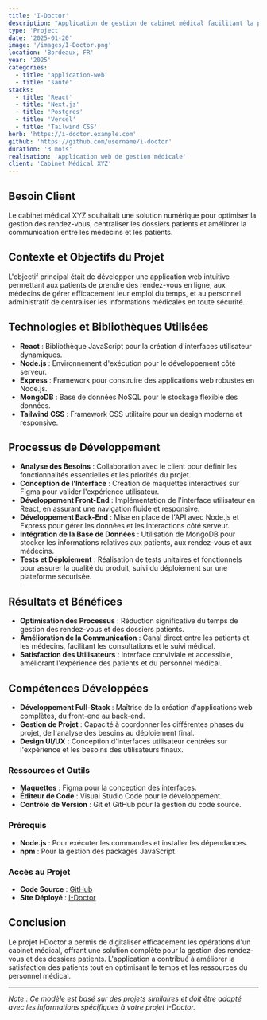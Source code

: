 ```yaml
---
title: 'I-Doctor'
description: "Application de gestion de cabinet médical facilitant la prise de rendez-vous, la gestion des dossiers patients et la communication entre médecins et patients."
type: 'Project'
date: '2025-01-20'
image: '/images/I-Doctor.png'
location: 'Bordeaux, FR'
year: '2025'
categories:
  - title: 'application-web'
  - title: 'santé'
stacks:
  - title: 'React'
  - title: 'Next.js'
  - title: 'Postgres'
  - title: 'Vercel'
  - title: 'Tailwind CSS'
herb: 'https://i-doctor.example.com'
github: 'https://github.com/username/i-doctor'
duration: '3 mois'
realisation: 'Application web de gestion médicale'
client: 'Cabinet Médical XYZ'
---
```


## Besoin Client

Le cabinet médical XYZ souhaitait une solution numérique pour optimiser la gestion des rendez-vous, centraliser les dossiers patients et améliorer la communication entre les médecins et les patients.

## Contexte et Objectifs du Projet

L'objectif principal était de développer une application web intuitive permettant aux patients de prendre des rendez-vous en ligne, aux médecins de gérer efficacement leur emploi du temps, et au personnel administratif de centraliser les informations médicales en toute sécurité.

## Technologies et Bibliothèques Utilisées

- **React** : Bibliothèque JavaScript pour la création d'interfaces utilisateur dynamiques.
- **Node.js** : Environnement d'exécution pour le développement côté serveur.
- **Express** : Framework pour construire des applications web robustes en Node.js.
- **MongoDB** : Base de données NoSQL pour le stockage flexible des données.
- **Tailwind CSS** : Framework CSS utilitaire pour un design moderne et responsive.

## Processus de Développement

- **Analyse des Besoins** : Collaboration avec le client pour définir les fonctionnalités essentielles et les priorités du projet.
- **Conception de l'Interface** : Création de maquettes interactives sur Figma pour valider l'expérience utilisateur.
- **Développement Front-End** : Implémentation de l'interface utilisateur en React, en assurant une navigation fluide et responsive.
- **Développement Back-End** : Mise en place de l'API avec Node.js et Express pour gérer les données et les interactions côté serveur.
- **Intégration de la Base de Données** : Utilisation de MongoDB pour stocker les informations relatives aux patients, aux rendez-vous et aux médecins.
- **Tests et Déploiement** : Réalisation de tests unitaires et fonctionnels pour assurer la qualité du produit, suivi du déploiement sur une plateforme sécurisée.

## Résultats et Bénéfices

- **Optimisation des Processus** : Réduction significative du temps de gestion des rendez-vous et des dossiers patients.
- **Amélioration de la Communication** : Canal direct entre les patients et les médecins, facilitant les consultations et le suivi médical.
- **Satisfaction des Utilisateurs** : Interface conviviale et accessible, améliorant l'expérience des patients et du personnel médical.

## Compétences Développées

- **Développement Full-Stack** : Maîtrise de la création d'applications web complètes, du front-end au back-end.
- **Gestion de Projet** : Capacité à coordonner les différentes phases du projet, de l'analyse des besoins au déploiement final.
- **Design UI/UX** : Conception d'interfaces utilisateur centrées sur l'expérience et les besoins des utilisateurs finaux.

### Ressources et Outils

- **Maquettes** : Figma pour la conception des interfaces.
- **Éditeur de Code** : Visual Studio Code pour le développement.
- **Contrôle de Version** : Git et GitHub pour la gestion du code source.

### Prérequis

- **Node.js** : Pour exécuter les commandes et installer les dépendances.
- **npm** : Pour la gestion des packages JavaScript.

### Accès au Projet

- **Code Source** : [GitHub](https://github.com/username/i-doctor)
- **Site Déployé** : [I-Doctor](https://i-doctor.example.com)

## Conclusion

Le projet I-Doctor a permis de digitaliser efficacement les opérations d'un cabinet médical, offrant une solution complète pour la gestion des rendez-vous et des dossiers patients. L'application a contribué à améliorer la satisfaction des patients tout en optimisant le temps et les ressources du personnel médical.

---

*Note : Ce modèle est basé sur des projets similaires et doit être adapté avec les informations spécifiques à votre projet I-Doctor.*
